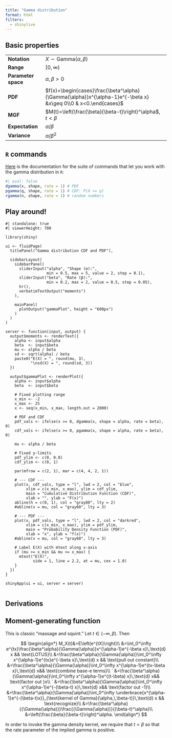 ```yaml
---
title: "Gamma distribution"
format: html
filters:
  - shinylive
---
```


## Basic properties

|  |        |
|------|--------------------|
| **Notation** | $X\sim\text{Gamma}(\alpha,\,\beta)$  |
| **Range** | $[0,\,\infty)$ |
| **Parameter space** | $\alpha,\,\beta>0$ |
| **PDF** | $f(x)=\begin{cases}\frac{\beta^\alpha}{\Gamma(\alpha)}x^{\alpha-1}e^{-\beta x} &x\geq 0\\0 & x<0.\end{cases}$ |
| **MGF** | $M(t)=\left(\frac{\beta}{\beta-t}\right)^\alpha$, $t<\beta$ |
| **Expectation** | $\alpha/\beta$ |
| **Variance** | $\alpha/\beta^2$ |

## `R` commands

[Here](https://stat.ethz.ch/R-manual/R-devel/library/stats/html/GammaDist.html) is the documentation for the suite of commands that let you work with the gamma distribution in `R`:

```r
#| eval: false
dgamma(x, shape, rate = 1) # PDF
pgamma(q, shape, rate = 1) # CDF: P(X <= q)
rgamma(n, shape, rate = 1) # random numbers
```

## Play around!


```shinylive-r
#| standalone: true
#| viewerHeight: 700

library(shiny)

ui <- fluidPage(
  titlePanel("Gamma distribution CDF and PDF"),
  
  sidebarLayout(
    sidebarPanel(
      sliderInput("alpha", "Shape (α):",
                  min = 0.5, max = 5, value = 2, step = 0.1),
      sliderInput("beta", "Rate (β):",
                  min = 0.2, max = 2, value = 0.5, step = 0.05),
      hr(),
      verbatimTextOutput("moments")
    ),
    
    mainPanel(
      plotOutput("gammaPlot", height = "600px")
    )
  )
)

server <- function(input, output) {
  output$moments <- renderText({
    alpha <- input$alpha
    beta  <- input$beta
    mu <- alpha / beta
    sd <- sqrt(alpha) / beta
    paste0("E(X) = ", round(mu, 3),
           "\nsd(X) = ", round(sd, 3))
  })
  
  output$gammaPlot <- renderPlot({
    alpha <- input$alpha
    beta  <- input$beta
    
    # Fixed plotting range
    x_min <- -2
    x_max <- 25
    x <- seq(x_min, x_max, length.out = 2000)
    
    # PDF and CDF
    pdf_vals <- ifelse(x >= 0, dgamma(x, shape = alpha, rate = beta), 0)
    cdf_vals <- ifelse(x >= 0, pgamma(x, shape = alpha, rate = beta), 0)
    
    mu <- alpha / beta
    
    # Fixed y-limits
    pdf_ylim <- c(0, 0.8)
    cdf_ylim <- c(0, 1)
    
    par(mfrow = c(2, 1), mar = c(4, 4, 2, 1))
    
    # --- CDF ---
    plot(x, cdf_vals, type = "l", lwd = 2, col = "blue",
         xlim = c(x_min, x_max), ylim = cdf_ylim,
         main = "Cumulative Distribution Function (CDF)",
         xlab = "", ylab = "F(x)")
    abline(h = c(0, 1), col = "gray80", lty = 2)
    #abline(v = mu, col = "gray60", lty = 3)
    
    # --- PDF ---
    plot(x, pdf_vals, type = "l", lwd = 2, col = "darkred",
         xlim = c(x_min, x_max), ylim = pdf_ylim,
         main = "Probability Density Function (PDF)",
         xlab = "x", ylab = "f(x)")
    #abline(v = mu, col = "gray60", lty = 3)
    
    # Label E(X) with mtext along x-axis
    if (mu >= x_min && mu <= x_max) {
      mtext("E(X)",
            side = 1, line = 2.2, at = mu, cex = 1.0)
    }
  })
}

shinyApp(ui = ui, server = server)


```

## Derivations

::: {.callout-note collapse="true"}
## Moment-generating function
This is classic "massage and squint." Let $t\in(-\infty,\,\beta)$. Then

$$
      \begin{align*}
          M_X(t)&=E\left(e^{tX}\right)\\
          &=\int_0^\infty e^{tx}\frac{\beta^\alpha}{\Gamma(\alpha)}x^{\alpha-1}e^{-\beta x}\,\text{d} x && \text{LOTUS}\\
          &=\frac{\beta^\alpha}{\Gamma(\alpha)}\int_0^\infty x^{\alpha-1}e^{tx}e^{-\beta x}\,\text{d} x && \text{pull out constant}\\
          &=\frac{\beta^\alpha}{\Gamma(\alpha)}\int_0^\infty x^{\alpha-1}e^{tx-\beta x}\,\text{d} x&& \text{combine base-e terms}\\
`         &=\frac{\beta^\alpha}{\Gamma(\alpha)}\int_0^\infty x^{\alpha-1}e^{(t-\beta) x}\,\text{d} x&& \text{factor out }x\\
`         &=\frac{\beta^\alpha}{\Gamma(\alpha)}\int_0^\infty x^{\alpha-1}e^{-(\beta-t) x}\,\text{d} x&& \text{factor out -1}\\
          &=\frac{\beta^\alpha}{\Gamma(\alpha)}\int_0^\infty \underbrace{x^{\alpha-1}e^{-(\beta-t)x}}_{\text{kernel of Gamma}(\alpha,\,\beta-t)}\,\text{d} x && \text{recognize}\\
          &=\frac{\beta^\alpha}{{\Gamma(\alpha)}}\frac{{\Gamma(\alpha)}}{(\beta-t)^\alpha}\\
          &=\left(\frac{\beta}{\beta-t}\right)^\alpha.
      \end{align*}
$$

In order to invoke the gamma density kernel, we require that $t<\beta$ so that the rate parameter of the implied gamma is positive.
:::

